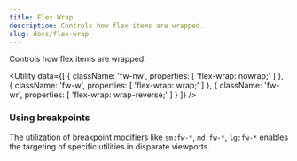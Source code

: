 ```yaml
---
title: Flex Wrap
description: Controls how flex items are wrapped.
slug: docs/flex-wrap
---
```


Controls how flex items are wrapped.

<Utility
  data={[
    {
      className: 'fw-nw',
      properties: [
        'flex-wrap: nowrap;'
      ]
    },
    {
      className: 'fw-w',
      properties: [
        'flex-wrap: wrap;'
      ]
    },
    {
      className: 'fw-wr',
      properties: [
        'flex-wrap: wrap-reverse;'
      ]
    }
  ]}
/>

### Using breakpoints

The utilization of breakpoint modifiers like `sm:fw-*`, `md:fw-*`, `lg:fw-*` enables the targeting of specific utilities in disparate viewports.